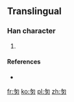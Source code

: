 ==Translingual==

===Han character===
{{Han char|rn=20|rad=勹|as=03|sn=5|four=|canj=心弓戈 (PNI)|ids=⿹[[勹]][[夕]]}}

# {{defn|Han|sort=勹03}}

====References====
* {{Han ref|kx=0151.031|hdz=10257.031|uh=5307|ud=21255}}

[[fr:匇]]
[[ko:匇]]
[[pl:匇]]
[[zh:匇]]